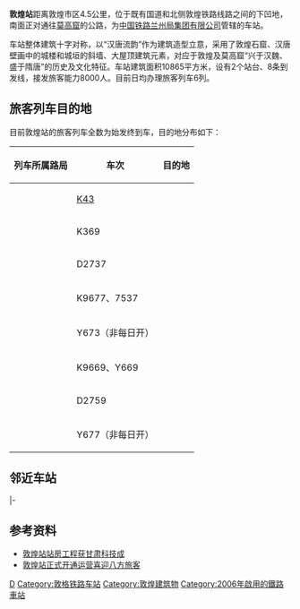 {{Infobox China railway station 
|车站名称 = 敦煌站
|图片 = 20080717 Dunhuang Railway Station 01.jpg
|图片介绍 = 敦煌站站房
|车站拼音 = Dunhuang
|英文名称 = Dunhuang Railway Station
|车站代码 = 42104<ref>{{cite book|title=中华人民共和国铁路车站代码（GB/T 10302-2010）|publisher=中国标准出版社|year=2010|isbn=155066140495|ignore-isbn-error=true|pages=9}}</ref>
|电报码 = DHJ
|拼音码 = DHU
|车站地址 = [[甘肃省|甘肃省]][[酒泉市|酒泉市]][[敦煌市|敦煌市]]（近[[敦煌机场|敦煌机场]]）
|坐标 = {{coord|40|10|4|N|94|47|0.5|E|region:CN_type:railwaystation|display=inline,title}}
|车站等级 = 
|归属 = [[兰州局集团|兰州局集团]]
|线路 = [[敦煌铁路|敦煌铁路]]
|月台数目 = 2個
}}
'''敦煌站'''距离敦煌市区4.5公里，位于既有国道和北侧敦煌铁路线路之间的下凹地，南面正对通往[[莫高窟|莫高窟]]的公路，为[[中国铁路兰州局集团有限公司|中国铁路兰州局集团有限公司]]管辖的车站。

车站整体建筑十字对称，以“汉唐流韵”作为建筑造型立意，采用了敦煌石窟、汉唐壁画中的城楼和城垣的斜墙、大屋顶建筑元素，对应于敦煌及莫高窟“兴于汉魏、盛于隋唐”的历史及文化特征。车站建筑面积10865平方米，设有2个站台、8条到发线，接发旅客能力8000人。目前日均办理旅客列车6列。

== 旅客列车目的地 ==
目前敦煌站的旅客列车全数为始发终到车，目的地分布如下：
{| class="wikitable sortable" style="font-size: 90%"
!列车所属路局
!车次
!目的地
|-
|<center>{{sort|Lanzhou|[[兰州铁路局|兰州铁路局]]}}
|[[K41/44、K43/42次列车|K43]]
|{{站|北京}}
|-
|<center>{{sort|Lanzhou|[[兰州铁路局|兰州铁路局]]}}
|K369
|{{站|西安}}
|-
|<center>{{sort|Lanzhou|[[兰州铁路局|兰州铁路局]]}}
|D2737
|{{站|西安北}}
|-
|<center>{{sort|Lanzhou|[[兰州铁路局|兰州铁路局]]}}
|K9677、7537
|{{站|嘉峪关}}
|-
|<center>{{sort|Lanzhou|[[兰州铁路局|兰州铁路局]]}}
|Y673（非每日开）
|{{站|天水}}
|-
|<center>{{sort|Lanzhou|[[兰州铁路局|兰州铁路局]]}}
|K9669、Y669
|{{站|兰州}}
|-
|<center>{{sort|Lanzhou|[[兰州铁路局|兰州铁路局]]}}
|D2759
|{{站|兰州西}}
|-
|<center>{{sort|Lanzhou|[[兰州铁路局|兰州铁路局]]}}
|Y677（非每日开）
|{{站|银川}}
|}

== 邻近车站 ==
{{start rail box|[[File:China_Railways.svg|16px]] [[中国铁路|中国铁路]]}}
{{s-inop|[[伊塘湖站|伊塘湖站]]|{{站|柳沟}}方向}}
{{s-line|[[敦煌铁路|敦煌铁路]]<br />← 22km 敦煌站 {{0}}{{0}}{{0}}{{0}} {{0}}{{0}}}}
{{Terminus}}
|-
{{Terminus}}
{{s-line|[[敦格铁路|敦格铁路]]<br />{{0}}{{0}} {{0}}{{0}}{{0}}{{0}} 敦煌站 20km →}}
{{s-inop|[[七里镇站|七里镇站]]|{{站|饮马峡}}方向}}
{{end box}}

==参考资料==
{{reflist}}
{{commons cat|Dunhuang Railway Station}}
*[http://news.sohu.com/20080225/n255351186.shtml 敦煌站站房工程获甘肃科技成] {{Wayback|url=http://news.sohu.com/20080225/n255351186.shtml |date=20120307181420 }}
*[http://www.railcn.net/railway-bureau/lanzhou/railroad16171.html 敦煌站正式开通运营喜迎八方旅客] {{Wayback|url=http://www.railcn.net/railway-bureau/lanzhou/railroad16171.html |date=20100612032732 }}

{{敦煌铁路}}
{{敦格铁路}}

[[Category:酒泉市铁路车站|D]]
[[Category:敦格铁路车站|Category:敦格铁路车站]]
[[Category:敦煌建筑物|Category:敦煌建筑物]]
[[Category:2006年啟用的鐵路車站|Category:2006年啟用的鐵路車站]]
